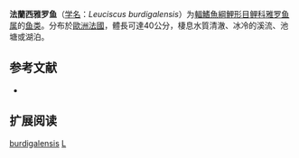 {{Speciesbox
| name = 法蘭西雅罗鱼
| status = LC
| status_system = IUCN3.1
| image = 
| genus = Leuciscus
| species = burdigalensis
| authority = [[Kashkarov|Kashkarov]], 1925
| synonyms = *''Aturius dufourii''<br /><small>Dubalen, 1878</small> ''
}}

'''法蘭西雅罗鱼'''（[[学名|学名]]：''Leuciscus burdigalensis''）为[[輻鰭魚綱|輻鰭魚綱]][[鯉形目|鯉形目]][[鲤科|鲤科]][[雅罗鱼属|雅罗鱼属]]的[[鱼类|鱼类]]。分布於[[歐洲|歐洲]][[法國|法國]]，體長可達40公分，棲息水質清澈、冰冷的溪流、池塘或湖泊。

==参考文献==
*{{FishBase_species|genus=Leuciscus|species=burdigalensis|year=2011|month=12}}

==扩展阅读==
{{refbegin}}
{{wikispecies-inline|Leuciscus burdigalensis|法蘭西雅罗鱼}}
{{refend}}
{{Taxonbar|from=Q1101431}}

[[Category:雅罗鱼属|burdigalensis]]
[[Category:1844年描述的魚類|L]]


{{鯉形目小作品}}